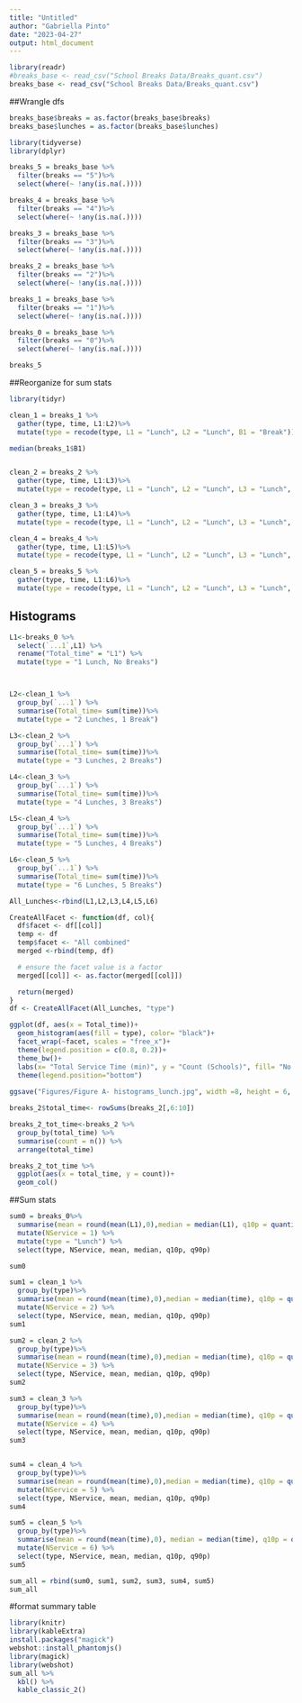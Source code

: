```yaml
---
title: "Untitled"
author: "Gabriella Pinto"
date: "2023-04-27"
output: html_document
---
```


```r
library(readr)
#breaks_base <- read_csv("School Breaks Data/Breaks_quant.csv")
breaks_base <- read_csv("School Breaks Data/Breaks_quant.csv")
```

##Wrangle dfs

```r
breaks_base$breaks = as.factor(breaks_base$breaks)
breaks_base$lunches = as.factor(breaks_base$lunches)

library(tidyverse)
library(dplyr)

breaks_5 = breaks_base %>%
  filter(breaks == "5")%>%
  select(where(~ !any(is.na(.))))

breaks_4 = breaks_base %>%
  filter(breaks == "4")%>%
  select(where(~ !any(is.na(.))))

breaks_3 = breaks_base %>%
  filter(breaks == "3")%>%
  select(where(~ !any(is.na(.))))

breaks_2 = breaks_base %>%
  filter(breaks == "2")%>%
  select(where(~ !any(is.na(.))))

breaks_1 = breaks_base %>%
  filter(breaks == "1")%>%
  select(where(~ !any(is.na(.))))

breaks_0 = breaks_base %>%
  filter(breaks == "0")%>%
  select(where(~ !any(is.na(.))))

breaks_5

```



##Reorganize for sum stats

```r
library(tidyr)

clean_1 = breaks_1 %>%
  gather(type, time, L1:L2)%>%
  mutate(type = recode(type, L1 = "Lunch", L2 = "Lunch", B1 = "Break"))

median(breaks_1$B1)


clean_2 = breaks_2 %>%
  gather(type, time, L1:L3)%>%
  mutate(type = recode(type, L1 = "Lunch", L2 = "Lunch", L3 = "Lunch", B1 = "Break", B2 = "Break"))

clean_3 = breaks_3 %>%
  gather(type, time, L1:L4)%>%
  mutate(type = recode(type, L1 = "Lunch", L2 = "Lunch", L3 = "Lunch", L4 = "Lunch", B1 = "Break", B2 = "Break", B3 = "Break"))

clean_4 = breaks_4 %>%
  gather(type, time, L1:L5)%>%
  mutate(type = recode(type, L1 = "Lunch", L2 = "Lunch", L3 = "Lunch", L4 = "Lunch", L5 = "Lunch", B1 = "Break", B2 = "Break", B3 = "Break", B4 = "Break"))

clean_5 = breaks_5 %>%
  gather(type, time, L1:L6)%>%
  mutate(type = recode(type, L1 = "Lunch", L2 = "Lunch", L3 = "Lunch", L4 = "Lunch", L5 = "Lunch", L6 = "Lunch", B1 = "Break", B2 = "Break", B3 = "Break", B4 = "Break", B5 = "Break"))

```

## Histograms

```r


L1<-breaks_0 %>% 
  select(`...1`,L1) %>% 
  rename("Total_time" = "L1") %>% 
  mutate(type = "1 Lunch, No Breaks")



L2<-clean_1 %>% 
  group_by(`...1`) %>% 
  summarise(Total_time= sum(time))%>% 
  mutate(type = "2 Lunches, 1 Break")

L3<-clean_2 %>% 
  group_by(`...1`) %>% 
  summarise(Total_time= sum(time))%>% 
  mutate(type = "3 Lunches, 2 Breaks")

L4<-clean_3 %>% 
  group_by(`...1`) %>% 
  summarise(Total_time= sum(time))%>% 
  mutate(type = "4 Lunches, 3 Breaks")

L5<-clean_4 %>% 
  group_by(`...1`) %>% 
  summarise(Total_time= sum(time))%>% 
  mutate(type = "5 Lunches, 4 Breaks")

L6<-clean_5 %>% 
  group_by(`...1`) %>% 
  summarise(Total_time= sum(time))%>% 
  mutate(type = "6 Lunches, 5 Breaks")

All_Lunches<-rbind(L1,L2,L3,L4,L5,L6)

CreateAllFacet <- function(df, col){
  df$facet <- df[[col]]
  temp <- df
  temp$facet <- "All combined"
  merged <-rbind(temp, df)

  # ensure the facet value is a factor
  merged[[col]] <- as.factor(merged[[col]])

  return(merged)
}
df <- CreateAllFacet(All_Lunches, "type")

ggplot(df, aes(x = Total_time))+
  geom_histogram(aes(fill = type), color= "black")+
  facet_wrap(~facet, scales = "free_x")+
  theme(legend.position = c(0.8, 0.2))+
  theme_bw()+
  labs(x= "Total Service Time (min)", y = "Count (Schools)", fill= "No. Lunches, No. Breaks") +
  theme(legend.position="bottom")
  
ggsave("Figures/Figure A- histograms_lunch.jpg", width =8, height = 6, units = "in", dpi = 300)

breaks_2$total_time<- rowSums(breaks_2[,6:10])

breaks_2_tot_time<-breaks_2 %>% 
  group_by(total_time) %>% 
  summarise(count = n()) %>% 
  arrange(total_time)

breaks_2_tot_time %>% 
  ggplot(aes(x = total_time, y = count))+
  geom_col()

```



##Sum stats

```r
sum0 = breaks_0%>%
  summarise(mean = round(mean(L1),0),median = median(L1), q10p = quantile(L1, 0.10), q90p =quantile(L1,0.90))%>% 
  mutate(NService = 1) %>% 
  mutate(type = "Lunch") %>% 
  select(type, NService, mean, median, q10p, q90p)

sum0

sum1 = clean_1 %>%
  group_by(type)%>%
  summarise(mean = round(mean(time),0),median = median(time), q10p = quantile(time, 0.10), q90p =quantile(time, 0.90))%>% 
  mutate(NService = 2) %>% 
  select(type, NService, mean, median, q10p, q90p)
sum1

sum2 = clean_2 %>%
  group_by(type)%>%
  summarise(mean = round(mean(time),0),median = median(time), q10p = quantile(time, 0.10), q90p =quantile(time, 0.90))%>% 
  mutate(NService = 3) %>% 
  select(type, NService, mean, median, q10p, q90p)
sum2

sum3 = clean_3 %>%
  group_by(type)%>%
  summarise(mean = round(mean(time),0),median = median(time), q10p = quantile(time, 0.10), q90p =quantile(time, 0.90))%>% 
  mutate(NService = 4) %>% 
  select(type, NService, mean, median, q10p, q90p)
sum3


sum4 = clean_4 %>%
  group_by(type)%>%
  summarise(mean = round(mean(time),0),median = median(time), q10p = quantile(time, 0.10), q90p =quantile(time, 0.90))%>% 
  mutate(NService = 5) %>% 
  select(type, NService, mean, median, q10p, q90p)
sum4

sum5 = clean_5 %>%
  group_by(type)%>%
  summarise(mean = round(mean(time),0), median = median(time), q10p = quantile(time, 0.10), q90p =quantile(time, 0.90)) %>% 
  mutate(NService = 6) %>% 
  select(type, NService, mean, median, q10p, q90p)
sum5

sum_all = rbind(sum0, sum1, sum2, sum3, sum4, sum5)
sum_all
```
#format summary table
```r
library(knitr)
library(kableExtra)
install.packages("magick")
webshot::install_phantomjs()
library(magick)
library(webshot)
sum_all %>% 
  kbl() %>% 
  kable_classic_2()

```

